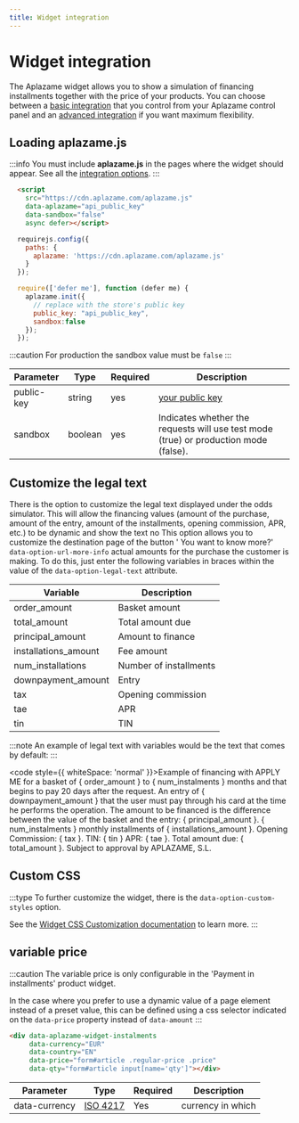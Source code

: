 ```yaml
---
title: Widget integration
---
```


# Widget integration
The Aplazame widget allows you to show a simulation of financing installments together with the price of your products. You can choose between a [basic integration](installment-payment#integración-basic) that you control from your Aplazame control panel and an [advanced integration](installment-payment#integración-advanza) if you want maximum flexibility.

## Loading aplazame.js

:::info
  You must include <strong>aplazame.js</strong> in the pages where the widget should appear. See all the <a href="../sdk-javascript/#integration">integration options</a>.
:::

<Tabs>
  <TabItem value="aplazame.js" label="aplazame.js">

```html
  <script
    src="https://cdn.aplazame.com/aplazame.js"
    data-aplazame="api_public_key"
    data-sandbox="false"
    async defer></script>
```
  </TabItem>
  <TabItem value="require" label="require.js" default>

  ```jsx
    requirejs.config({
      paths: {
        aplazame: 'https://cdn.aplazame.com/aplazame.js'
      }
    });

    require(['defer me'], function (defer me) {
      aplazame.init({
        // replace with the store's public key
        public_key: "api_public_key",
        sandbox:false
      });
    });
  ```
  </TabItem>
</Tabs>


:::caution
For production the sandbox value must be `false`
:::

|<Translate id="table.parameter">Parameter</Translate> | <Translate id="table.type">Type</Translate> | <Translate id="table.required">Required</Translate> | <Translate id="table.description">Description</Translate>|
|---------|---------|---------|---------|
|public-key | string | yes | [your public key](https://vendors.aplazame.com)
|sandbox | boolean | yes | Indicates whether the requests will use test mode (true) or production mode (false).


## Customize the legal text

There is the option to customize the legal text displayed under the odds simulator. This will allow the financing values ​​(amount of the purchase, amount of the entry, amount of the installments, opening commission, APR, etc.) to be dynamic and show the text no This option allows you to customize the destination page of the button ' You want to know more?'
`data-option-url-more-info` actual amounts for the purchase the customer is making. To do this, just enter the following variables in braces within the value of the <code>data-option-legal-text</code> attribute.

|<Translate id="table.var">Variable</Translate> | <Translate id="table.desc">Description</Translate> |
--------- | ----
|order_amount | Basket amount
|total_amount | Total amount due
|principal_amount | Amount to finance
|installations_amount | Fee amount
|num_installations | Number of installments
|downpayment_amount | Entry
|tax | Opening commission
|tae | APR
|tin | TIN

:::note
  An example of legal text with variables would be the text that comes by default:
:::

  <code style={{ whiteSpace: 'normal' }}>Example of financing with APPLY ME for a basket of &#123; order_amount &#125; to &#123; num_instalments &#125; months and that begins to pay 20 days after the request. An entry of &#123; downpayment_amount &#125; that the user must pay through his card at the time he performs the operation. The amount to be financed is the difference between the value of the basket and the entry: &#123; principal_amount &#125;. &#123; num_instalments &#125; monthly installments of &#123; installations_amount &#125;. Opening Commission: &#123; tax &#125;. TIN: &#123; tin &#125; APR: &#123; tae &#125;. Total amount due: &#123; total_amount &#125;. Subject to approval by APLAZAME, S.L.</code>

## Custom CSS

:::type
  To further customize the widget, there is the <code>data-option-custom-styles</code> option.

  See the [Widget CSS Customization documentation](./custom-styles/) to learn more.
:::


## variable price

:::caution
  The variable price is only configurable in the 'Payment in installments' product widget.

  In the case where you prefer to use a dynamic value of a page element instead of a preset value, this can be defined using a css selector indicated on the `data-price` property instead of `data-amount`
:::

```html
<div data-aplazame-widget-instalments
     data-currency="EUR"
     data-country="EN"
     data-price="form#article .regular-price .price"
     data-qty="form#article input[name='qty']"></div>
```

|<Translate id="table.parameter">Parameter</Translate> | <Translate id="table.type">Type</Translate> | <Translate id="table.required">Required</Translate> | <Translate id="table.description">Description</Translate>|
|---------|---------|---------|---------|
|data-currency | [ISO 4217](https://es.wikipedia.org/wiki/ISO_4217) | Yes | currency in which
